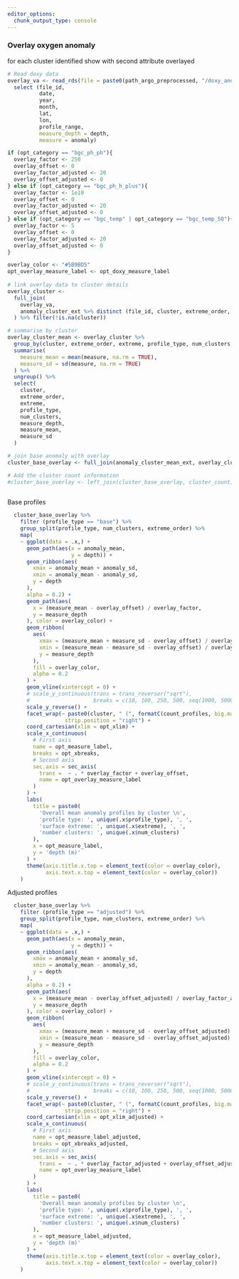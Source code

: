 ```yaml
---
editor_options: 
  chunk_output_type: console
---
```


### Overlay oxygen anomaly

for each cluster identified show with second attribute overlayed

```r

# Read doxy data
overlay_va <- read_rds(file = paste0(path_argo_preprocessed, "/doxy_anomaly_va.rds")) %>%
  select (file_id,
          date,
          year,
          month,
          lat,
          lon,
          profile_range,
          measure_depth = depth,
          measure = anomaly)

if (opt_category == "bgc_ph_ph"){
  overlay_factor <- 250
  overlay_offset <- 0
  overlay_factor_adjusted <- 20
  overlay_offset_adjusted <- 0
} else if (opt_category == "bgc_ph_h_plus"){
  overlay_factor <- 1e10
  overlay_offset <- 0
  overlay_factor_adjusted <- 20
  overlay_offset_adjusted <- 0
} else if (opt_category == "bgc_temp" | opt_category == "bgc_temp_SO"){
  overlay_factor <- 5
  overlay_offset <- 0
  overlay_factor_adjusted <- 20
  overlay_offset_adjusted <- 0
}

overlay_color <- "#5B9BD5"
opt_overlay_measure_label <- opt_doxy_measure_label
  
# link overlay data to cluster details
overlay_cluster <-
  full_join(
    overlay_va,
    anomaly_cluster_ext %>% distinct (file_id, cluster, extreme_order, extreme, profile_type, num_clusters)
  ) %>% filter(!is.na(cluster))

# summarise by cluster
overlay_cluster_mean <- overlay_cluster %>%
  group_by(cluster, extreme_order, extreme, profile_type, num_clusters, measure_depth) %>%
  summarise(
    measure_mean = mean(measure, na.rm = TRUE),
    measure_sd = sd(measure, na.rm = TRUE)
  ) %>%
  ungroup() %>%
  select(
    cluster,
    extreme_order, 
    extreme,
    profile_type,
    num_clusters,
    measure_depth,
    measure_mean,
    measure_sd
  )

# join base anomaly with overlay
cluster_base_overlay <- full_join(anomaly_cluster_mean_ext, overlay_cluster_mean)

# Add the cluster count information
#cluster_base_overlay <- left_join(cluster_base_overlay, cluster_count)
  
```

Base profiles

```r

  cluster_base_overlay %>% 
    filter (profile_type == "base") %>%
    group_split(profile_type, num_clusters, extreme_order) %>%
    map(
    ~ ggplot(data = .x,) +
      geom_path(aes(x = anomaly_mean,
                    y = depth)) +
      geom_ribbon(aes(
        xmax = anomaly_mean + anomaly_sd,
        xmin = anomaly_mean - anomaly_sd,
        y = depth
      ),
      alpha = 0.2) +
      geom_path(aes(
        x = (measure_mean - overlay_offset) / overlay_factor,
        y = measure_depth
      ), color = overlay_color) +
      geom_ribbon(
        aes(
          xmax = (measure_mean + measure_sd - overlay_offset) / overlay_factor,
          xmin = (measure_mean - measure_sd - overlay_offset) / overlay_factor,
          y = measure_depth
        ),
        fill = overlay_color,
        alpha = 0.2
      ) +
      geom_vline(xintercept = 0) +
      # scale_y_continuous(trans = trans_reverser("sqrt"),
      #                    breaks = c(10, 100, 250, 500, seq(1000, 5000, 500))) +
      scale_y_reverse() +
      facet_wrap(~ paste0(cluster, " (", formatC(count_profiles, big.mark=",") , ")"),
                  strip.position = "right") +
      coord_cartesian(xlim = opt_xlim) +
      scale_x_continuous(
        # First axis
        name = opt_measure_label,
        breaks = opt_xbreaks,
        # Second axis
        sec.axis = sec_axis(
          trans =  ~ . * overlay_factor + overlay_offset,
          name = opt_overlay_measure_label
        )
      ) +
      labs(
        title = paste0(
          'Overall mean anomaly profiles by cluster \n',
          'profile type: ', unique(.x$profile_type), ', ', 
          'surface extreme: ', unique(.x$extreme), ', ', 
          'number clusters: ', unique(.x$num_clusters)
        ),
        x = opt_measure_label,
        y = 'depth (m)'
      ) +
      theme(axis.title.x.top = element_text(color = overlay_color),
            axis.text.x.top = element_text(color = overlay_color))
    )

```

Adjusted profiles

```r

  cluster_base_overlay %>% 
    filter (profile_type == "adjusted") %>%
    group_split(profile_type, num_clusters, extreme_order) %>%
    map(
    ~ ggplot(data = .x,) +
      geom_path(aes(x = anomaly_mean,
                    y = depth)) +
      geom_ribbon(aes(
        xmax = anomaly_mean + anomaly_sd,
        xmin = anomaly_mean - anomaly_sd,
        y = depth
      ),
      alpha = 0.2) +
      geom_path(aes(
        x = (measure_mean - overlay_offset_adjusted) / overlay_factor_adjusted,
        y = measure_depth
      ), color = overlay_color) +
      geom_ribbon(
        aes(
          xmax = (measure_mean + measure_sd - overlay_offset_adjusted) / overlay_factor_adjusted,
          xmin = (measure_mean - measure_sd - overlay_offset_adjusted) / overlay_factor_adjusted,
          y = measure_depth
        ),
        fill = overlay_color,
        alpha = 0.2
      ) +
      geom_vline(xintercept = 0) +
      # scale_y_continuous(trans = trans_reverser("sqrt"),
      #                    breaks = c(10, 100, 250, 500, seq(1000, 5000, 500))) +
      scale_y_reverse() +
      facet_wrap(~ paste0(cluster, " (", formatC(count_profiles, big.mark=",") , ")"),
                  strip.position = "right") +
      coord_cartesian(xlim = opt_xlim_adjusted) +
      scale_x_continuous(
        # First axis
        name = opt_measure_label_adjusted,
        breaks = opt_xbreaks_adjusted,
        # Second axis
        sec.axis = sec_axis(
          trans =  ~ . * overlay_factor_adjusted + overlay_offset_adjusted,
          name = opt_overlay_measure_label
        )
      ) +
      labs(
        title = paste0(
          'Overall mean anomaly profiles by cluster \n',
          'profile type: ', unique(.x$profile_type), ', ', 
          'surface extreme: ', unique(.x$extreme), ', ', 
          'number clusters: ', unique(.x$num_clusters)
        ),
        x = opt_measure_label_adjusted,
        y = 'depth (m)'
      ) +
      theme(axis.title.x.top = element_text(color = overlay_color),
            axis.text.x.top = element_text(color = overlay_color))
    )

```
